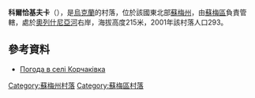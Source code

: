 {{coord|51|5|28|N|34|53|35|E|scale:100000|display=title}}

'''科爾恰基夫卡'''（{{lang-uk|Корчаківка}}），是[[烏克蘭|烏克蘭]]的村落，位於該國東北部[[蘇梅州|蘇梅州]]，由[[蘇梅區|蘇梅區]]負責管轄，處於[[奧列什尼亞河_(普肖爾河支流)|奧列什尼亞河]]右岸，海拔高度215米，2001年該村落人口293。

==參考資料==
* [http://weather.in.ua/ua/symskaja/11605 Погода в селі Корчаківка] {{Wayback|url=http://weather.in.ua/ua/symskaja/11605 |date=20160305084630 }}

{{DEFAULTSORT:Корчаківка}}
[[Category:蘇梅州村落|Category:蘇梅州村落]]
[[Category:蘇梅區村落|Category:蘇梅區村落]]


{{Sumy-geo-stub}}